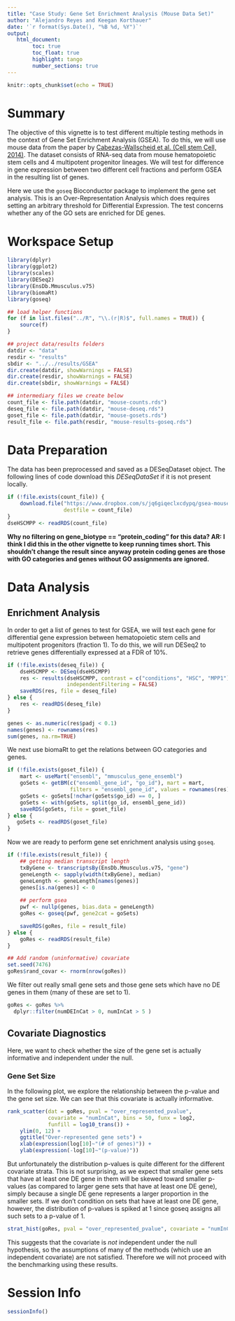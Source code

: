```yaml
---
title: "Case Study: Gene Set Enrichment Analysis (Mouse Data Set)"
author: "Alejandro Reyes and Keegan Korthauer"
date: '`r format(Sys.Date(), "%B %d, %Y")`'
output: 
   html_document:
        toc: true
        toc_float: true
        highlight: tango
        number_sections: true
---
```


```r
knitr::opts_chunk$set(echo = TRUE)
```

# Summary

The objective of this vignette is to test different multiple testing methods in the context of Gene Set Enrichment Analysis (GSEA). To do this, we will use mouse data from the paper by [Cabezas-Wallscheid et al. (Cell stem Cell, 2014)](https://www.sciencedirect.com/science/article/pii/S1934590914003014?via%3Dihub). The dataset consists of RNA-seq data from mouse hematopoietic stem cells and 4 multipotent progenitor lineages. We will test for difference in gene expression between two different cell fractions and perform GSEA in the resulting list of genes. 

Here we use the `goseq` Bioconductor package to implement the gene set analysis. This is 
an Over-Representation Analysis which does requires setting an arbitrary threshold
for Differential Expression. The test concerns whether any of the GO sets are enriched
for DE genes.

# Workspace Setup

```r
library(dplyr)
library(ggplot2)
library(scales)
library(DESeq2)
library(EnsDb.Mmusculus.v75)
library(biomaRt)
library(goseq)

## load helper functions
for (f in list.files("../R", "\\.(r|R)$", full.names = TRUE)) {
    source(f)
}

## project data/results folders
datdir <- "data"
resdir <- "results"
sbdir <- "../../results/GSEA"
dir.create(datdir, showWarnings = FALSE)
dir.create(resdir, showWarnings = FALSE)
dir.create(sbdir, showWarnings = FALSE)

## intermediary files we create below
count_file <- file.path(datdir, "mouse-counts.rds")
deseq_file <- file.path(datdir, "mouse-deseq.rds")
goset_file <- file.path(datdir, "mouse-gosets.rds")
result_file <- file.path(resdir, "mouse-results-goseq.rds")
```

# Data Preparation

The data has been preprocessed and saved as a DESeqDataset object. The following lines of code download this *DESeqDataSet* if it is not present locally.

```r
if (!file.exists(count_file)) {
    download.file("https://www.dropbox.com/s/jq6giqeclxcdypq/gsea-mouse-counts.rds?dl=1",
                  destfile = count_file)
}
dseHSCMPP <- readRDS(count_file)
```

**Why no filtering on gene_biotype == "protein_coding" for this data? AR: I think I did this in the other vignette to keep running times short. This shouldn't change the result since anyway protein coding genes are those with GO categories and genes without GO assignments are ignored.**

# Data Analysis

## Enrichment Analysis

In order to get a list of genes to test for GSEA, we will test each gene for differential gene expression between hematopoietic stem cells and multipotent progenitors (fraction 1). To do this, we will run DESeq2 to retrieve genes differentially expressed at a FDR of 10%.

```r
if (!file.exists(deseq_file)) {
    dseHSCMPP <- DESeq(dseHSCMPP)
    res <- results(dseHSCMPP, contrast = c("conditions", "HSC", "MPP1"),
                   independentFiltering = FALSE)
    saveRDS(res, file = deseq_file)
} else {
    res <- readRDS(deseq_file)
}

genes <- as.numeric(res$padj < 0.1)
names(genes) <- rownames(res)
sum(genes, na.rm=TRUE)
```

We next use biomaRt to get the relations between GO categories and genes.

```r
if (!file.exists(goset_file)) {
    mart <- useMart("ensembl", "mmusculus_gene_ensembl")
    goSets <- getBM(c("ensembl_gene_id", "go_id"), mart = mart,
                    filters = "ensembl_gene_id", values = rownames(res))
    goSets <- goSets[!nchar(goSets$go_id) == 0, ]
    goSets <- with(goSets, split(go_id, ensembl_gene_id))
    saveRDS(goSets, file = goset_file)
} else {
   goSets <- readRDS(goset_file)
}
```

Now we are ready to perform gene set enrichment analysis using `goseq`.

```r
if (!file.exists(result_file)) {
    ## getting median transcript length
    txByGene <- transcriptsBy(EnsDb.Mmusculus.v75, "gene")
    geneLength <- sapply(width(txByGene), median)
    geneLength <- geneLength[names(genes)]
    genes[is.na(genes)] <- 0
    
    ## perform gsea
    pwf <- nullp(genes, bias.data = geneLength)
    goRes <- goseq(pwf, gene2cat = goSets)

    saveRDS(goRes, file = result_file)
} else {
    goRes <- readRDS(result_file)
}

## Add random (uninformative) covariate
set.seed(7476)
goRes$rand_covar <- rnorm(nrow(goRes))

```

We filter out really small gene sets and those gene sets which have no DE genes
in them (many of these are set to 1).

```r
goRes <- goRes %>%
  dplyr::filter(numDEInCat > 0, numInCat > 5 )
```

## Covariate Diagnostics

Here, we want to check whether the size of the gene set is actually informative and 
independent under the null.

### Gene Set Size

In the following plot, we explore the relationship between the p-value and the gene set size. We can see that this covariate is actually informative. 

```r
rank_scatter(dat = goRes, pval = "over_represented_pvalue", 
             covariate = "numInCat", bins = 50, funx = log2, 
             funfill = log10_trans()) +
    ylim(0, 12) +
    ggtitle("Over-represented gene sets") +
    xlab(expression(log[10]~"(# of genes)")) +
    ylab(expression(-log[10]~"(p-value)")) 
```

But unfortunately the distribution 
p-values is quite different for the different covariate strata. This is not surprising, as
we expect that smaller gene sets that have at least one DE gene in them will be skewed 
toward smaller p-values (as compared to larger gene sets that have at least one DE gene), 
simply because a single DE gene represents a larger proportion in the smaller sets.
If we don't condition on sets that have at least one DE gene, however, the distribution 
of p-values is spiked at 1 since goseq assigns all such sets to a p-value of 1.

```r
strat_hist(goRes, pval = "over_represented_pvalue", covariate = "numInCat", maxy=7)
```

This suggests that
the covariate is *not* independent under the null hypothesis, so the assumptions
of many of the methods (which use an independent covariate) are not satisfied. 
Therefore we will not proceed with the benchmarking using these results.

# Session Info

```r
sessionInfo()
```
